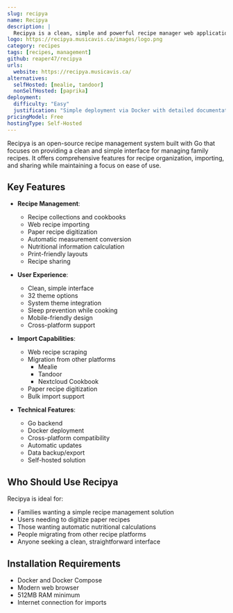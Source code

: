 ```yaml
---
slug: recipya
name: Recipya
description: |
  Recipya is a clean, simple and powerful recipe manager web application built with Go, focusing on family recipe management with features like recipe importing, digitization of paper recipes, and automatic nutritional calculations.
logo: https://recipya.musicavis.ca/images/logo.png
category: recipes
tags: [recipes, management]
github: reaper47/recipya
urls:
  website: https://recipya.musicavis.ca/
alternatives:
  selfHosted: [mealie, tandoor]
  nonSelfHosted: [paprika]
deployment:
  difficulty: "Easy"
  justification: "Simple deployment via Docker with detailed documentation."
pricingModel: Free
hostingType: Self-Hosted
---
```


Recipya is an open-source recipe management system built with Go that focuses on providing a clean and simple interface for managing family recipes. It offers comprehensive features for recipe organization, importing, and sharing while maintaining a focus on ease of use.

## Key Features

- **Recipe Management**:

  - Recipe collections and cookbooks
  - Web recipe importing
  - Paper recipe digitization
  - Automatic measurement conversion
  - Nutritional information calculation
  - Print-friendly layouts
  - Recipe sharing

- **User Experience**:

  - Clean, simple interface
  - 32 theme options
  - System theme integration
  - Sleep prevention while cooking
  - Mobile-friendly design
  - Cross-platform support

- **Import Capabilities**:

  - Web recipe scraping
  - Migration from other platforms
    - Mealie
    - Tandoor
    - Nextcloud Cookbook
  - Paper recipe digitization
  - Bulk import support

- **Technical Features**:
  - Go backend
  - Docker deployment
  - Cross-platform compatibility
  - Automatic updates
  - Data backup/export
  - Self-hosted solution

## Who Should Use Recipya

Recipya is ideal for:

- Families wanting a simple recipe management solution
- Users needing to digitize paper recipes
- Those wanting automatic nutritional calculations
- People migrating from other recipe platforms
- Anyone seeking a clean, straightforward interface

## Installation Requirements

- Docker and Docker Compose
- Modern web browser
- 512MB RAM minimum
- Internet connection for imports
